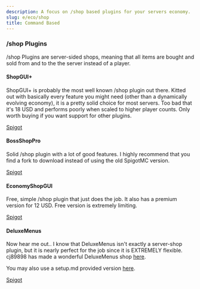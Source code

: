 ```yaml
---
description: A focus on /shop based plugins for your servers economy.
slug: e/eco/shop
title: Command Based
---
```


### /shop Plugins

/shop Plugins are server-sided shops, meaning that all items are bought and sold from and to the the server instead of a player.

#### ShopGUI+

ShopGUI+ is probably the most well known /shop plugin out there. Kitted out with basically every feature you might need (other than a dynamically evolving economy), it is a pretty solid choice for most servers.
Too bad that it's 18 USD and performs poorly when scaled to higher player counts. Only worth buying if you want support for other plugins.

<div>
<a class="button button--outline button--primary" href="https://www.spigotmc.org/resources/shopgui-1-8-1-19.6515/">Spigot</a>
</div>

#### BossShopPro

Solid /shop plugin with a lot of good features. I highly recommend that you find a fork to download instead of using the old SpigotMC version.

<div>
<a class="button button--outline button--primary" href="https://www.spigotmc.org/resources/bossshoppro-the-most-powerful-chest-gui-shop-menu-plugin.222/">Spigot</a>
</div>

#### EconomyShopGUI

Free, simple /shop plugin that just does the job. It also has a premium version for 12 USD. Free version is extremely limiting.

<div>
<a class="button button--outline button--primary" href="https://www.spigotmc.org/resources/economyshopgui.69927/">Spigot</a>
</div>

#### DeluxeMenus

Now hear me out.. I know that DeluxeMenus isn't exactly a server-shop plugin, but it is nearly perfect for the job since it is EXTREMELY flexible. cj89898 has made a wonderful DeluxeMenus shop [here](https://github.com/cj89898/DeluxeMenus-DeluxeShop). 

You may also use a setup.md provided version [here](https://github.com/setupmd/templates/raw/main/Plugin%20Configurations/deluxemenusshop.zip).

<div>
<a class="button button--outline button--primary" href="https://www.spigotmc.org/resources/deluxemenus.11734/">Spigot</a>
</div>
